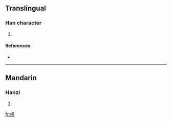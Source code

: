 ==Translingual==

===Han character===
{{Han char|rn=75|rad=木|as=16|sn=20|four=4191<sub>6</sub>|canj=木一土口 (DMGR)}}

# {{defn|Han|sort=木16}}

====References====
* {{Han ref|kx=0561.240|dkj=15854|dj=0950.150|hdz=21316.060|uh=6AEE|ud=27374|bh=F459|bd=62553}}

----

==Mandarin==

===Hanzi===
{{cmn-hanzi|pin=[[è]] ([[e4]]), [[yòu]] ([[you4]])|wg=o<sup>4</sup>, yu<sup>4</sup>}}

# {{defn|Mandarin}}

[[fr:櫮]]
